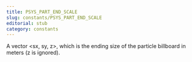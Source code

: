 ```yaml
---
title: PSYS_PART_END_SCALE
slug: constants/PSYS_PART_END_SCALE
editorial: stub
category: constants
---
```


<LSLConstant name="PSYS_PART_END_SCALE"/>

A vector &lt;sx, sy, z&gt;, which is the ending size of the particle billboard in meters (z is ignored).
